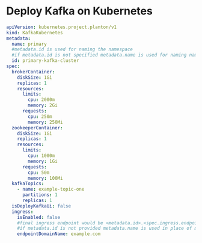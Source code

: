 # Deploy Kafka on Kubernetes

```yaml
apiVersion: kubernetes.project.planton/v1
kind: KafkaKubernetes
metadata:
  name: primary
  #metadata.id is used for naming the namespace
  #if metadata.id is not specified metadata.name is used for naming namespace
  id: primary-kafka-cluster
spec:
  brokerContainer:
    diskSize: 1Gi
    replicas: 1
    resources:
      limits:
        cpu: 2000m
        memory: 2Gi
      requests:
        cpu: 250m
        memory: 250Mi
  zookeeperContainer:
    diskSize: 1Gi
    replicas: 1
    resources:
      limits:
        cpu: 1000m
        memory: 1Gi
      requests:
        cpu: 50m
        memory: 100Mi
  kafkaTopics:
    - name: example-topic-one
      partitions: 1
      replicas: 1
  isDeployKafkaUi: false
  ingress:
    isEnabled: false
    #final ingress endpoint would be <metadata.id>.<spec.ingress.endpointDomainName>
    #if metadata.id is not provided metadata.name is used in place of metadata.id
    endpointDomainName: example.com
```
